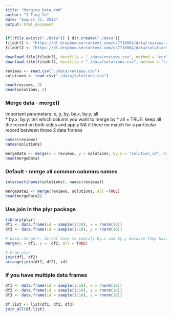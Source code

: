 ```yaml
---
title: "Merging_Data.rmd"
author: "I-Ting Yu"
date: "August 22, 2016"
output: html_document
---
```


```r
if(!file.exists("./data")) { dir.create("./data")}
fileUrl1 <- "https://dl.dropboxusercontent.com/u/7710864/data/reviews-apr29.csv"
fileUrl2 <- "https://dl.dropboxusercontent.com/u/7710864/data/solutions-apr29.csv"

download.file(fileUrl1, destfile = "./data/reviews.csv", method = "curl")
download.file(fileUrl2, destfile = "./data/solutions.csv", method = "curl")

reviews <- read.csv("./data/reviews.csv")
solutions <- read.csv("./data/solutions.csv")

head(reviews, 3)
head(solutions, 3)
```

### Merge data - merge()
Important parameters: x, y, by, by.x, by.y, all  
* by.x, by.y: tell which column you want to merge by
* all = TRUE: keep all the record on both sides and apply NA if there no match for a particular record between those 2 data frames
```r
names(reviews)
names(solutions)

mergeData <- merge(x = reviews, y = solutions, by.x = "solution_id", by.y = "id", all = TRUE)
head(mergeData)

```

### Default - merge all common columns names
```r
intersect(names(solutions), names(reviews))

mergeData2 <- merge(reviews, solutions, all =TRUE)
head(mergeData2)
```

### Use join in the plyr package
```r
library(plyr)
df1 <- data.frame(id = sample(1:10), x = rnorm(10))
df2 <- data.frame(id = sample(1:10), y = rnorm(10))

# base::merge(), do not have to specify by.x and by.y because they have the common column name
merge(x = df1, y =  df2, all = TRUE)

# From plyr
join(df1, df2)
arrange(join(df1, df2), id)

```

### If you have multiple data frames 
```r
df1 <- data.frame(id = sample(1:10), x = rnorm(10))
df2 <- data.frame(id = sample(1:10), y = rnorm(10))
df3 <- data.frame(id = sample(1:10), z = rnorm(10))

df.list <- list(df1, df2, df3)
join_all(df.list)

```


